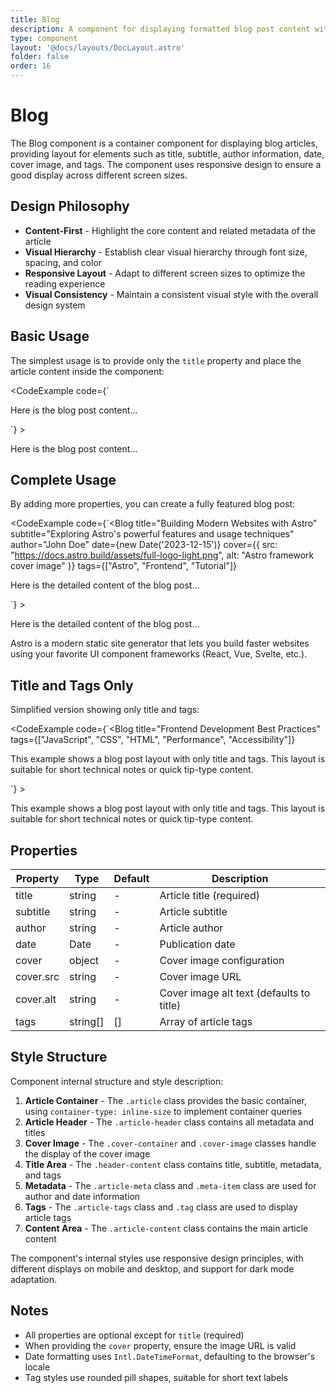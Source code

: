 ```yaml
---
title: Blog
description: A component for displaying formatted blog post content with support for title, subtitle, author info, date, cover image, and tags
type: component
layout: '@docs/layouts/DocLayout.astro'
folder: false
order: 16
---
```



# Blog

The Blog component is a container component for displaying blog articles, providing layout for elements such as title, subtitle, author information, date, cover image, and tags. The component uses responsive design to ensure a good display across different screen sizes.

## Design Philosophy

- **Content-First** - Highlight the core content and related metadata of the article
- **Visual Hierarchy** - Establish clear visual hierarchy through font size, spacing, and color
- **Responsive Layout** - Adapt to different screen sizes to optimize the reading experience
- **Visual Consistency** - Maintain a consistent visual style with the overall design system

## Basic Usage

The simplest usage is to provide only the `title` property and place the article content inside the component:

<CodeExample
  code={`<Blog title="This is a blog post">
  <p>Here is the blog post content...</p>
</Blog>`}
>
  <Blog title="This is a blog post">
    <p>Here is the blog post content...</p>
  </Blog>
</CodeExample>

## Complete Usage

By adding more properties, you can create a fully featured blog post:

<CodeExample
  code={`<Blog
  title="Building Modern Websites with Astro"
  subtitle="Exploring Astro's powerful features and usage techniques"
  author="John Doe"
  date={new Date('2023-12-15')}
  cover={{
    src: "https://docs.astro.build/assets/full-logo-light.png",
    alt: "Astro framework cover image"
  }}
  tags={["Astro", "Frontend", "Tutorial"]}
>
  <p>Here is the detailed content of the blog post...</p>
</Blog>`}
>
  <Blog
    title="Building Modern Websites with Astro"
    subtitle="Exploring Astro's powerful features and usage techniques"
    author="John Doe"
    date={new Date('2023-12-15')}
    cover={{
      src: "https://docs.astro.build/assets/full-logo-light.png",
      alt: "Astro framework cover image"
    }}
    tags={["Astro", "Frontend", "Tutorial"]}
  >
    <p>Here is the detailed content of the blog post...</p>
    <p>Astro is a modern static site generator that lets you build faster websites using your favorite UI component frameworks (React, Vue, Svelte, etc.).</p>
  </Blog>
</CodeExample>

## Title and Tags Only

Simplified version showing only title and tags:

<CodeExample
  code={`<Blog
  title="Frontend Development Best Practices"
  tags={["JavaScript", "CSS", "HTML", "Performance", "Accessibility"]}
>
  <p>This example shows a blog post layout with only title and tags. This layout is suitable for short technical notes or quick tip-type content.</p>
</Blog>`}
>
  <Blog
    title="Frontend Development Best Practices"
    tags={["JavaScript", "CSS", "HTML", "Performance", "Accessibility"]}
  >
    <p>This example shows a blog post layout with only title and tags. This layout is suitable for short technical notes or quick tip-type content.</p>
  </Blog>
</CodeExample>

## Properties

| Property | Type | Default | Description |
| ------ | ---- | ------ | ---- |
| title | string | - | Article title (required) |
| subtitle | string | - | Article subtitle |
| author | string | - | Article author |
| date | Date | - | Publication date |
| cover | object | - | Cover image configuration |
| cover.src | string | - | Cover image URL |
| cover.alt | string | - | Cover image alt text (defaults to title) |
| tags | string[] | [] | Array of article tags |

## Style Structure

Component internal structure and style description:

1. **Article Container** - The `.article` class provides the basic container, using `container-type: inline-size` to implement container queries
2. **Article Header** - The `.article-header` class contains all metadata and titles
3. **Cover Image** - The `.cover-container` and `.cover-image` classes handle the display of the cover image
4. **Title Area** - The `.header-content` class contains title, subtitle, metadata, and tags
5. **Metadata** - The `.article-meta` class and `.meta-item` class are used for author and date information
6. **Tags** - The `.article-tags` class and `.tag` class are used to display article tags
7. **Content Area** - The `.article-content` class contains the main article content

The component's internal styles use responsive design principles, with different displays on mobile and desktop, and support for dark mode adaptation.

## Notes

- All properties are optional except for `title` (required)
- When providing the `cover` property, ensure the image URL is valid
- Date formatting uses `Intl.DateTimeFormat`, defaulting to the browser's locale
- Tag styles use rounded pill shapes, suitable for short text labels
